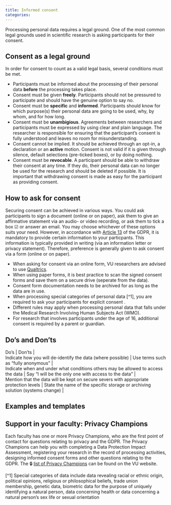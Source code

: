 ```yaml
---
title: Informed consent
categories:
---
```


Processing personal data requires a legal ground. One of the most common legal grounds used in scientific research is asking participants for their consent. 


## Consent as a legal ground

In order for consent to count as a valid legal basis, several conditions must be met. 

* Participants must be informed about the processing of their personal data **before** the processing takes place. 
* Consent must be given **freely**. Participants should not be pressured to participate and should have the genuine option to say no.
* Consent must be **specific** and **informed**. Participants should know for which purpose(s) their personal data are going to be used, why, by whom, and for how long.
* Consent must be **unambigious**. Agreements between researchers and participants must be expressed by using clear and plain language. The researcher is responsible for ensuring that the participant's consent is fully understood and leaves no room for misunderstanding.
* Consent cannot be implied. It should be achieved through an opt-in, a declaration or an **active** motion. Consent is not valid if it is given through silence, default selections (pre-ticked boxes), or by doing nothing.
* Consent must be **revocable**. A participant should be able to withdraw their consent at any time. If they do, their personal data can no longer be used for the research and should be deleted if possible. It is important that withdrawing consent is made as easy for the participant as providing consent. 


## How to ask for consent
Securing consent can be achieved in various ways. You could ask participants to sign a document (online or on paper), ask them to give an affirmative statement via an audio- or video recording, or ask them to tick a box ☑ or answer an email. You may choose whichever of these options suits your need. However, in accordance with [Article 13](https://gdpr-info.eu/art-13-gdpr/) of the GDPR, it is mandatory to provide certain information to your particpants. This information is typically provided in writing (via an information letter or privacy statement). Therefore, preference is generally given to ask consent via a form (online or on paper).


* When asking for consent via an online form, VU researchers are advised to use [Qualtrics](https://rdm.vu.nl/topics/qualtrics.html).
* When using paper forms, it is best practice to scan the signed consent forms and save them on a secure drive (seperate from the data).
* Consent form documentation needs to be archived for as long as the data are in use.
* When processing special categories of personal data [^1], you are required to ask your participants for explicit consent . 
* Different rules may apply when processing personal data that falls under the Medical Research Involving Human Subjects Act (WMO).
* For research that involves participants under the age of 16, additional consent is required by a parent or guardian.


## Do's and Don'ts
| Do's | Don'ts |
| Indicate how you will de-identify the data (where possible) | Use terms such as "fully anonymous" |
| Indicate when and under what conditions others may be allowed to access the data | Say "I will be the only one with access to the data" |
| Mention that the data will be kept on secure severs with appropriate protection levels | State the name of the specific storage or archiving solution (systems change) |


## Examples and templates


## Support in your faculty: Privacy Champions
Each faculty has one or more Privacy Champions, who are the first point of contact for questions relating to privacy and the GDPR. The Privacy Champions can help you with completing a Data Protection Impact Assessment, registering your research in the record of processing activities, designing informed consent forms and other questions relating to the GDPR. The 🔒 [list of Privacy Champions](https://vu.nl/en/employee/privacy-and-information-security/privacy-champions-information) can be found on the VU website.


[^1] Special categories of data include data revealing racial or ethnic origin, political opinions, religious or philosophical beliefs, trade union membership, genetic data, biometric data for the purpose of uniquely identifying a natural person, data concerning health or data concerning a natural person’s sex life or sexual orientation 
